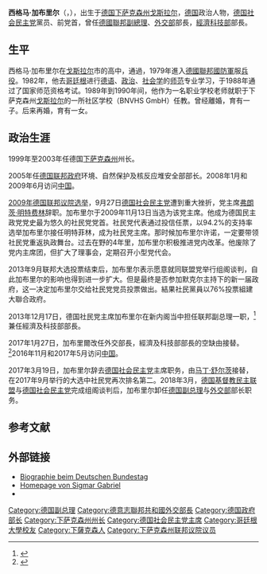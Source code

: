 {{Link style|time=2020-06-16T09:37:35+00:00}}
{{noteTA
|T=zh-tw:西格瑪·嘉布瑞爾;zh-hans:西格马·加布里尔;zh-hant:西格馬·加布里爾;
|1=zh-tw:嘉布瑞爾;zh-hans:加布里尔;zh-hant:加布里爾;
|2=zh-tw:西格瑪;zh-hans:西格马;zh-hant:西格馬;
|3=zh-tw:法蘭克-華特·史坦麥爾;zh-cn:弗兰克-瓦尔特·施泰因迈尔;zh-hk:法蘭-禾特·施泰因邁爾;
|4=zh-hans:安格拉·默克尔 ;zh-hk:安格拉·默克爾; zh-tw:安格拉·梅克爾;
}}
{{Infobox Minister
| image = Sigmar Gabriel (2012).jpg
| imagesize = 200px
| name = 西格马·加布里尔<br><small>{{lang|de|Sigmar Gabriel}}</small>
| office        = [[德國外交部|德國外交部]]部長
| chancellor    = [[安格拉·默克尔|安格拉·默克尔]]
| term_start    = 2017年1月27日
| term_end      = 2018年3月14日
| predecessor   = [[弗兰克-瓦尔特·施泰因迈尔|弗兰克-瓦尔特·施泰因迈尔]]
| successor     = [[海科·马斯|海科·马斯]]
| office1 = [[德国联邦副總理|德国联邦副總理]]
| chancellor1   = [[安格拉·默克尔|安格拉·默克尔]]
| term_start1    = 2013年12月17日
| term_end1      = 2018年3月14日
| predecessor1   = [[菲利普·罗斯勒|菲利普·罗斯勒]]
| successor1    = [[奥拉夫·绍尔茨|奥拉夫·绍尔茨]]
| nationality  = {{flag|Germany}}
| birth_date    = {{Birth date and age|1959|9|12|mf=y}}
| birth_place   = {{BRD}}[[戈斯拉尔|戈斯拉尔]]
| death_date    =
| death_place   =
| occupation    = [[教师|教师]]
| party         = [[德国社会民主党|德国社会民主党]]
}}
'''西格马·加布里尔'''（{{lang|de|'''Sigmar Gabriel'''}}，{{bd|1959年|9月12日|}}），出生于[[德国|德国]][[下萨克森州|下萨克森州]][[戈斯拉尔|戈斯拉尔]]，[[德国|德国]]政治人物，[[德国社会民主党|德国社会民主党]]黨员、前党首，曾任[[德國聯邦副總理|德國聯邦副總理]]、[[外交部|外交部]]部長，[[德國聯邦經濟及科技部|經濟科技部]]部長。

==生平==
西格马·加布里尔在[[戈斯拉尔|戈斯拉尔]]市的高中，通過{{Link-en|德國一般大學入學資格|Abitur|德国一般大學入學資格}}，1979年進入[[德國聯邦國防軍|德國聯邦國防軍]]服[[兵役|兵役]]。1982年，他去[[哥廷根|哥廷根]]进行[[德语|德语]]、[[政治|政治]]、[[社会学|社会学]]的[[师范|师范]]专业学习，于1988年通过了国家师范资格考试。1989年到1990年间，他作为一名职业学校老师就职于下萨克森州[[戈斯拉尔|戈斯拉尔]]的一所社区学校（BNVHS GmbH）任教。曾经離婚，育有一子。后来再婚，育有一女。

==政治生涯==
1999年至2003年任德国[[下萨克森州|下萨克森州]]州长。

2005年任[[德國聯邦政府|德国联邦政府]]环境、自然保护及核反应堆安全部部长。2008年1月和2009年6月访问[[中国|中国]]。

[[2009年德国联邦议院选举|2009年德国联邦议院选举]]，9月27日[[德国社会民主党|德国社会民主党]]遭到重大挫折，党主席[[弗朗茨·明特费林|弗朗茨·明特费林]]辞职。加布里尔于2009年11月13日当选为该党主席。他成为德国民主政党党史最为悠久的社民党党首。社民党代表通过投信任票，以94.2%的支持率选举加布里尔接任明特菲林，成为社民党主席。那时候加布里尔许诺，一定要带领社民党重返执政舞台。过去在野的4年里，加布里尔积极推进党内改革。他废除了党内主席团，但扩大了理事会，定期召开小型党代会。

2013年9月联邦大选投票结束后，加布里尔表示愿意就同联盟党举行组阁谈判，自此加布里尔的影响也得到进一步扩大。但是最终是否参加默克尔主持下的新一届政府，这一决定加布里尔交给社民党党员投票做出。結果社民黨員以76%投票組建大聯合政府。

2013年12月17日，德国社民党主席加布里尔在新内阁当中担任联邦副总理一职，<ref>{{Cite web |url=http://www.dw.de/%E5%BD%93%E5%B9%B4%E7%9A%84%E6%B5%81%E8%A1%8C%E5%B0%8F%E8%A5%BF-%E4%BB%8A%E5%A4%A9%E7%9A%84%E8%81%94%E9%82%A6%E5%89%AF%E6%80%BB%E7%90%86/a-17299852 |title=当年的"流行小西" 今天的联邦副总理 |access-date=2013-12-31 |archive-date=2014-01-03 |archive-url=https://web.archive.org/web/20140103065435/http://www.dw.de/%E5%BD%93%E5%B9%B4%E7%9A%84%E6%B5%81%E8%A1%8C%E5%B0%8F%E8%A5%BF-%E4%BB%8A%E5%A4%A9%E7%9A%84%E8%81%94%E9%82%A6%E5%89%AF%E6%80%BB%E7%90%86/a-17299852 |dead-url=no }}</ref>兼任經濟及科技部部長。

2017年1月27日，加布里爾改任外交部長，經濟及科技部部長的空缺由{{Link-en|布麗吉特·齊普里斯|Brigitte Zypries}}接替。<ref>{{Cite news |url=http://www.dw.com/zh/%E5%8A%A0%E5%B8%83%E9%87%8C%E5%B0%94%E5%87%BA%E4%BB%BB%E5%BE%B7%E5%9B%BD%E5%A4%96%E9%95%BF/a-37300754 |title=加布里尔出任德国外长 |date=2017-01-27 |publisher=德國之聲 |accessdate=2017-01-27 |archive-date=2019-11-30 |archive-url=https://web.archive.org/web/20191130192308/https://www.dw.com/zh/%E5%8A%A0%E5%B8%83%E9%87%8C%E5%B0%94%E5%87%BA%E4%BB%BB%E5%BE%B7%E5%9B%BD%E5%A4%96%E9%95%BF/a-37300754 |dead-url=no }}</ref>2016年11月和2017年5月访问[[中国|中国]]。

2017年3月19日，加布里尔辞去[[德国社会民主党|德国社会民主党]]主席职务，由[[马丁·舒尔茨|马丁·舒尔茨]]接替， 在2017年9月举行的大选中社民党再次排名第二。2018年3月，[[德国基督教民主联盟|德国基督教民主联盟]]与[[德国社会民主党|德国社会民主党]]完成组阁谈判后，加布里尔卸任[[德国副总理|德国副总理]]与[[外交部|外交部]]部长职务。

==参考文献==
<references/>

== 外部链接 ==
{{Wikiquote|Sigmar Gabriel}}
{{commons|Sigmar Gabriel}}
* [https://web.archive.org/web/20091002005618/http://www.bundestag.de/bundestag/abgeordnete/bio/G/gabrisi0.html Biographie beim Deutschen Bundestag]
* [http://sigmargabriel.de/ Homepage von Sigmar Gabriel] {{Wayback|url=http://sigmargabriel.de/ |date=20201212200514 }}
* {{DNB-Portal|124311903}}

{{start box}}
{{s-off}}
{{s-before|[[菲利普·羅斯勒|菲利普·羅斯勒]]|rows=2}}
{{s-title|[[德國聯邦副總理|德國聯邦副總理]]|2013年－2018年}}
{{s-after|[[奥拉夫·绍尔茨|奥拉夫·绍尔茨]]}}
{{s-title|[[德國聯邦經濟及科技部|德國聯邦經濟及科技部]]部長|2013年－2017年}}
{{s-after|{{Link-en|布麗吉特·齊普里斯|Brigitte Zypries}} }}
{{s-before|[[弗兰克-瓦尔特·施泰因迈尔|弗兰克-瓦尔特·施泰因迈尔]]}}
{{s-title|{{tsl|en|Minister for Foreign Affairs (Germany)|德國外交部長}}|2017年－2018年}}
{{s-after|[[海科·马斯|海科·马斯]]}}
{{s-before|[[:en:Jürgen_Trittin|于尔根·特里廷]]}}
{{s-title|[[德国联邦环境、自然保育及核能安全部|德国联邦环境、自然保育及核能安全部]]部长|2005年－2009年}}
{{s-after|[[:en:Norbert_Röttgen|諾伯特·羅特根]]}}
{{s-before|[[:en:Gerhard_Glogowski|格哈德·格羅戈夫斯基]]}}
{{s-title|[[下萨克森州|下萨克森州]]州长|1999年－2003年}}
{{s-after|[[克里斯蒂安·武爾夫|克里斯蒂安·武爾夫]]}}
{{end box}}

{{德意志联邦共和国外交部长}}

{{Authority control}}
{{DEFAULTSORT:Gabriel, Sigmar}}
[[Category:德国副总理|Category:德国副总理]]
[[Category:德意志聯邦共和國外交部長|Category:德意志聯邦共和國外交部長]]
[[Category:德国政府部长|Category:德国政府部长]]
[[Category:下萨克森州州长|Category:下萨克森州州长]]
[[Category:德国社会民主党主席|Category:德国社会民主党主席]]
[[Category:哥廷根大學校友|Category:哥廷根大學校友]]
[[Category:下薩克森人|Category:下薩克森人]]
[[Category:下萨克森州联邦议院议员|Category:下萨克森州联邦议院议员]]